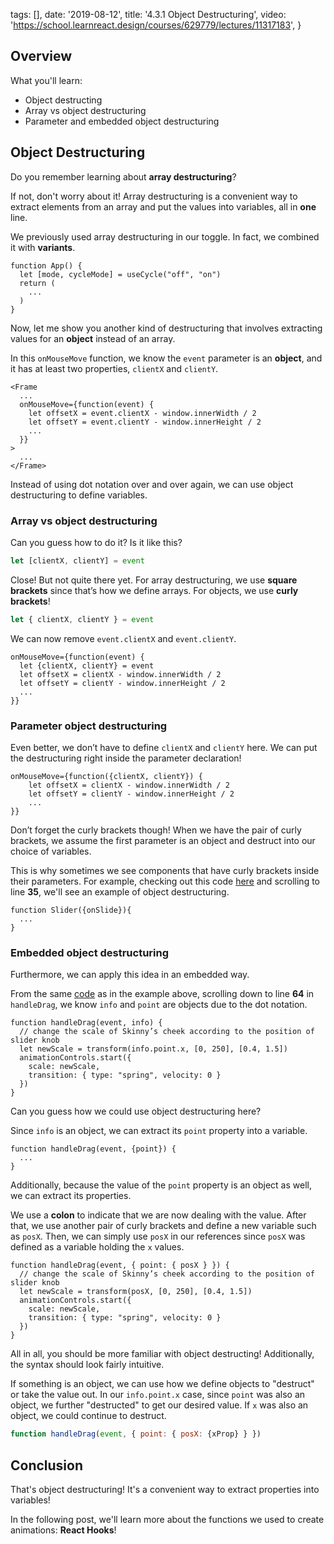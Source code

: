   tags: [],
  date: '2019-08-12',
  title: '4.3.1 Object Destructuring',
  video: 'https://school.learnreact.design/courses/629779/lectures/11317183',
}


## Overview

What you'll learn:

- Object destructing
- Array vs object destructuring
- Parameter and embedded object destructuring

<CourseVideoLink to={props.pageContext.frontmatter.video} />

## Object Destructuring

Do you remember learning about **array destructuring**?

If not, don't worry about it! Array destructuring is a convenient way to extract elements from an array and put the values into variables, all in **one** line.

We previously used array destructuring in our toggle. In fact, we combined it with **variants**.

```jsx{2}
function App() {
  let [mode, cycleMode] = useCycle("off", "on")
  return (
    ...
  )
}
```

Now, let me show you another kind of destructuring that involves extracting values for an **object** instead of an array.

In this `onMouseMove` function, we know the `event` parameter is an **object**, and it has at least two properties, `clientX` and `clientY`.

```jsx{3-5}
<Frame
  ...
  onMouseMove={function(event) {
    let offsetX = event.clientX - window.innerWidth / 2
    let offsetY = event.clientY - window.innerHeight / 2
    ...
  }}
>
  ...
</Frame>
```

Instead of using dot notation over and over again, we can use object destructuring to define variables.

### Array vs object destructuring

Can you guess how to do it? Is it like this?

```jsx
let [clientX, clientY] = event
```

Close! But not quite there yet. For array destructuring, we use **square brackets** since that’s how we define arrays. For objects, we use **curly brackets**!

```jsx
let { clientX, clientY } = event
```

We can now remove `event.clientX` and `event.clientY`.

```jsx{2}
onMouseMove={function(event) {
  let {clientX, clientY} = event
  let offsetX = clientX - window.innerWidth / 2
  let offsetY = clientY - window.innerHeight / 2
  ...
}}
```

### Parameter object destructuring

Even better, we don’t have to define `clientX` and `clientY` here. We can put the destructuring right inside the parameter declaration!

```jsx{1}
onMouseMove={function({clientX, clientY}) {
    let offsetX = clientX - window.innerWidth / 2
    let offsetY = clientY - window.innerHeight / 2
    ...
}}
```

Don’t forget the curly brackets though! When we have the pair of curly brackets, we assume the first parameter is an object and destruct into our choice of variables.

This is why sometimes we see components that have curly brackets inside their parameters.
For example, checking out this code [here](https://codesandbox.io/s/github/lintonye/prototyping-with-react-framer/tree/4.3.1-slider/app) and scrolling to line **35**, we'll see an example of object destructuring.

```jsx{1}
function Slider({onSlide}){
  ...
}
```

### Embedded object destructuring

Furthermore, we can apply this idea in an embedded way.

From the same [code](https://codesandbox.io/s/github/lintonye/prototyping-with-react-framer/tree/4.3.1-slider/app) as in the example above, scrolling down to line **64** in `handleDrag`, we know `info` and `point` are objects due to the dot notation.

```jsx{3}
function handleDrag(event, info) {
  // change the scale of Skinny’s cheek according to the position of slider knob
  let newScale = transform(info.point.x, [0, 250], [0.4, 1.5])
  animationControls.start({
    scale: newScale,
    transition: { type: "spring", velocity: 0 }
  })
}
```

Can you guess how we could use object destructuring here?

Since `info` is an object, we can extract its `point` property into a variable.

```jsx{1}
function handleDrag(event, {point}) {
  ...
}
```

Additionally, because the value of the `point` property is an object as well, we can extract its properties.

We use a **colon** to indicate that we are now dealing with the value. After that, we use another pair of curly brackets and define a new variable such as `posX`. Then, we can simply use `posX` in our references since `posX` was defined as a variable holding the `x` values.

```jsx{1,3}
function handleDrag(event, { point: { posX } }) {
  // change the scale of Skinny’s cheek according to the position of slider knob
  let newScale = transform(posX, [0, 250], [0.4, 1.5])
  animationControls.start({
    scale: newScale,
    transition: { type: "spring", velocity: 0 }
  })
}
```

All in all, you should be more familiar with object destructing! Additionally, the syntax should look fairly intuitive.

If something is an object, we can use how we define objects to "destruct" or take the value out. In our `info.point.x` case, since `point` was also an object, we further "destructed" to get our desired value. If `x` was also an object, we could continue to destruct.

```jsx
function handleDrag(event, { point: { posX: {xProp} } })
```

## Conclusion

That's object destructuring! It's a convenient way to extract properties into variables!

In the following post, we'll learn more about the functions we used to create animations: **React Hooks**!
